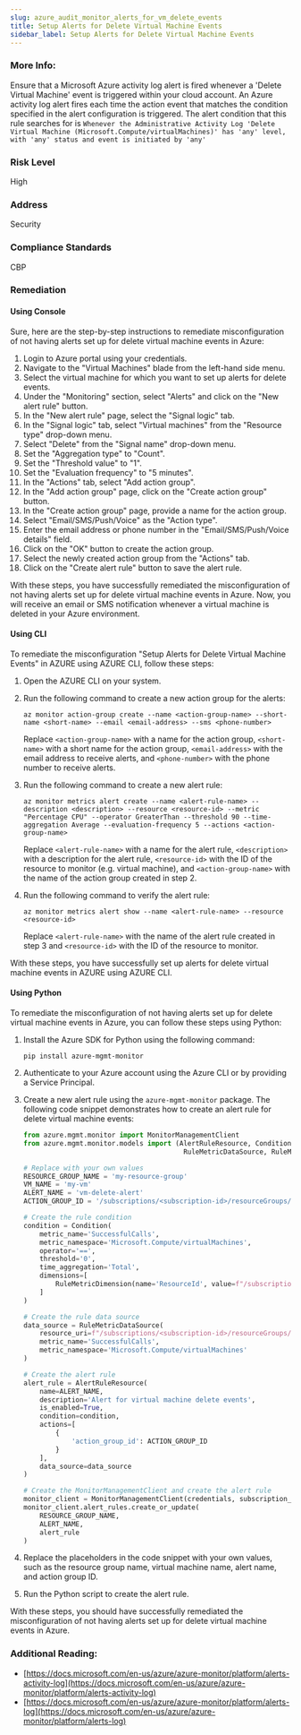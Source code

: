```yaml
---
slug: azure_audit_monitor_alerts_for_vm_delete_events
title: Setup Alerts for Delete Virtual Machine Events
sidebar_label: Setup Alerts for Delete Virtual Machine Events
---
```


### More Info:

Ensure that a Microsoft Azure activity log alert is fired whenever a 'Delete Virtual Machine' event is triggered within your cloud account. An Azure activity log alert fires each time the action event that matches the condition specified in the alert configuration is triggered. The alert condition that this rule searches for is `Whenever the Administrative Activity Log 'Delete Virtual Machine (Microsoft.Compute/virtualMachines)' has 'any' level, with 'any' status and event is initiated by 'any'`

### Risk Level

High

### Address

Security

### Compliance Standards

CBP

### Remediation

#### Using Console

Sure, here are the step-by-step instructions to remediate misconfiguration of not having alerts set up for delete virtual machine events in Azure:

1. Login to Azure portal using your credentials.
2. Navigate to the "Virtual Machines" blade from the left-hand side menu.
3. Select the virtual machine for which you want to set up alerts for delete events.
4. Under the "Monitoring" section, select "Alerts" and click on the "New alert rule" button.
5. In the "New alert rule" page, select the "Signal logic" tab.
6. In the "Signal logic" tab, select "Virtual machines" from the "Resource type" drop-down menu.
7. Select "Delete" from the "Signal name" drop-down menu.
8. Set the "Aggregation type" to "Count".
9. Set the "Threshold value" to "1".
10. Set the "Evaluation frequency" to "5 minutes".
11. In the "Actions" tab, select "Add action group".
12. In the "Add action group" page, click on the "Create action group" button.
13. In the "Create action group" page, provide a name for the action group.
14. Select "Email/SMS/Push/Voice" as the "Action type".
15. Enter the email address or phone number in the "Email/SMS/Push/Voice details" field.
16. Click on the "OK" button to create the action group.
17. Select the newly created action group from the "Actions" tab.
18. Click on the "Create alert rule" button to save the alert rule.

With these steps, you have successfully remediated the misconfiguration of not having alerts set up for delete virtual machine events in Azure. Now, you will receive an email or SMS notification whenever a virtual machine is deleted in your Azure environment.

#### Using CLI

To remediate the misconfiguration "Setup Alerts for Delete Virtual Machine Events" in AZURE using AZURE CLI, follow these steps:

1. Open the AZURE CLI on your system.
2. Run the following command to create a new action group for the alerts:

   ```
   az monitor action-group create --name <action-group-name> --short-name <short-name> --email <email-address> --sms <phone-number>
   ```

   Replace `<action-group-name>` with a name for the action group, `<short-name>` with a short name for the action group, `<email-address>` with the email address to receive alerts, and `<phone-number>` with the phone number to receive alerts.

3. Run the following command to create a new alert rule:

   ```
   az monitor metrics alert create --name <alert-rule-name> --description <description> --resource <resource-id> --metric "Percentage CPU" --operator GreaterThan --threshold 90 --time-aggregation Average --evaluation-frequency 5 --actions <action-group-name>
   ```

   Replace `<alert-rule-name>` with a name for the alert rule, `<description>` with a description for the alert rule, `<resource-id>` with the ID of the resource to monitor (e.g. virtual machine), and `<action-group-name>` with the name of the action group created in step 2.

4. Run the following command to verify the alert rule:

   ```
   az monitor metrics alert show --name <alert-rule-name> --resource <resource-id>
   ```

   Replace `<alert-rule-name>` with the name of the alert rule created in step 3 and `<resource-id>` with the ID of the resource to monitor.

With these steps, you have successfully set up alerts for delete virtual machine events in AZURE using AZURE CLI.

#### Using Python

To remediate the misconfiguration of not having alerts set up for delete virtual machine events in Azure, you can follow these steps using Python:

1. Install the Azure SDK for Python using the following command:

   ```
   pip install azure-mgmt-monitor
   ```

2. Authenticate to your Azure account using the Azure CLI or by providing a Service Principal.

3. Create a new alert rule using the `azure-mgmt-monitor` package. The following code snippet demonstrates how to create an alert rule for delete virtual machine events:

   ```python
   from azure.mgmt.monitor import MonitorManagementClient
   from azure.mgmt.monitor.models import (AlertRuleResource, Condition, 
                                           RuleMetricDataSource, RuleMetricDimension)

   # Replace with your own values
   RESOURCE_GROUP_NAME = 'my-resource-group'
   VM_NAME = 'my-vm'
   ALERT_NAME = 'vm-delete-alert'
   ACTION_GROUP_ID = '/subscriptions/<subscription-id>/resourceGroups/<resource-group>/providers/microsoft.insights/actionGroups/<action-group-name>'

   # Create the rule condition
   condition = Condition(
       metric_name='SuccessfulCalls',
       metric_namespace='Microsoft.Compute/virtualMachines',
       operator='==',
       threshold='0',
       time_aggregation='Total',
       dimensions=[
           RuleMetricDimension(name='ResourceId', value=f"/subscriptions/<subscription-id>/resourceGroups/{RESOURCE_GROUP_NAME}/providers/Microsoft.Compute/virtualMachines/{VM_NAME}")
       ]
   )

   # Create the rule data source
   data_source = RuleMetricDataSource(
       resource_uri=f"/subscriptions/<subscription-id>/resourceGroups/{RESOURCE_GROUP_NAME}/providers/Microsoft.Compute/virtualMachines/{VM_NAME}",
       metric_name='SuccessfulCalls',
       metric_namespace='Microsoft.Compute/virtualMachines'
   )

   # Create the alert rule
   alert_rule = AlertRuleResource(
       name=ALERT_NAME,
       description='Alert for virtual machine delete events',
       is_enabled=True,
       condition=condition,
       actions=[
           {
               'action_group_id': ACTION_GROUP_ID
           }
       ],
       data_source=data_source
   )

   # Create the MonitorManagementClient and create the alert rule
   monitor_client = MonitorManagementClient(credentials, subscription_id)
   monitor_client.alert_rules.create_or_update(
       RESOURCE_GROUP_NAME,
       ALERT_NAME,
       alert_rule
   )
   ```

4. Replace the placeholders in the code snippet with your own values, such as the resource group name, virtual machine name, alert name, and action group ID.

5. Run the Python script to create the alert rule.

With these steps, you should have successfully remediated the misconfiguration of not having alerts set up for delete virtual machine events in Azure.


### Additional Reading:

- [https://docs.microsoft.com/en-us/azure/azure-monitor/platform/alerts-activity-log](https://docs.microsoft.com/en-us/azure/azure-monitor/platform/alerts-activity-log) 
- [https://docs.microsoft.com/en-us/azure/azure-monitor/platform/alerts-log](https://docs.microsoft.com/en-us/azure/azure-monitor/platform/alerts-log) 


